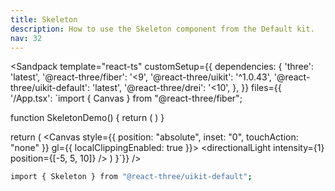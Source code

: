 ```yaml
---
title: Skeleton
description: How to use the Skeleton component from the Default kit.
nav: 32
---
```


<Sandpack
  template="react-ts"
  customSetup={{
    dependencies: {
      'three': 'latest',
      '@react-three/fiber': '<9',
      '@react-three/uikit': '^1.0.43',
      '@react-three/uikit-default': 'latest',
      '@react-three/drei': '<10',
    },
  }}
  files={{
    '/App.tsx': `import { Canvas } from "@react-three/fiber";

function SkeletonDemo() {
  return (
    <Container flexDirection="row" alignItems="center" gap={16}>
      <Skeleton borderRadius={1000} height={48} width={48} />
      <Container flexDirection="column" gap={8}>
        <Skeleton height={16} width={250} />
        <Skeleton height={16} width={200} />
      </Container>
    </Container>
  )
}

  return (
    <Canvas style={{ position: "absolute", inset: "0", touchAction: "none" }} gl={{ localClippingEnabled: true }}>
      <ambientLight intensity={0.5} />
      <directionalLight intensity={1} position={[-5, 5, 10]} />
      <Fullscreen
        overflow="scroll"
        flexDirection="column"
        alignItems="center"
        padding={32}
      >
        <SkeletonDemo />
      </Fullscreen>
    </Canvas>
  )
}`}}
/>

```bash
import { Skeleton } from "@react-three/uikit-default";
```